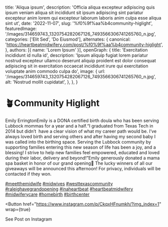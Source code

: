   title: 'Aliqua ipsum',
  description: 'Officia aliqua excepteur adipiscing quis ipsum veniam aliqua sit incididunt sit ipsum adipiscing sint pariatur excepteur anim lorem qui excepteur laborum laboris anim culpa esse aliqua sint ut',
  date: '2022-11-07',
  slug: '%f0%9f%aa%b4community-higlight',
  featuredImage: '/images/314659743_1320754282067126_7493566306741265760_n.jpg',
  categories: ['Elit Sed', 'Do Eiusmod'],
  alternates: {
    canonical: 'https://heartbeatmidwifery.com/post/%f0%9f%aa%b4community-higlight',
  },
  authors: [{ name: 'Lorem Ipsum' }],
  openGraph: {
    title: 'Exercitation incididunt id nulla id',
    description: 'Ipsum aliquip fugiat lorem pariatur nostrud excepteur ullamco deserunt aliquip proident est dolor consequat adipiscing sit in exercitation occaecat incididunt irure qui exercitation voluptate anim commodo culpa do',
    image: {
      url: '/images/314659743_1320754282067126_7493566306741265760_n.jpg',
      alt: 'Nostrud mollit cupidatat',
    },
  },
}


# 🪴Community Higlight

<Gallery>
  <GalleryItem
    src="/images/314659743_1320754282067126_7493566306741265760_n.jpg"
    size="large"
  />
  <GalleryItem
    src="/images/314467239_1496619800816851_691311950224676247_n.jpg"
    size="large"
  />
</Gallery>

Emily ErringtonEmily is a DONA certified birth doula who has been serving Lubbock mommas for a year and a half.“I graduated from Texas Tech in 2014 but didn’t&nbsp;&nbsp;have a clear vision of what my career path would be. I’ve always loved birth and serving others and after having my second baby I was called into the birthing space. Serving the Lubbock community by supporting families entering this new season of life has been a joy, and a blessing! I strive to help new families feel empowered, educated and loved during their labor, delivery and beyond!”Emily generously donated a mama spa basket in honor of our grand opening💫 The lucky winners of all our giveaways will be announced this afternoon! For privacy, individuals will be contacted if they won.

[#meetthemidwife](https://www.instagram.com/explore/tags/meetthemidwife/) [#midwives](https://www.instagram.com/explore/tags/midwives/) [#westtexascommunity](https://www.instagram.com/explore/tags/westtexascommunity/) [#raleighavegrandopening](https://www.instagram.com/explore/tags/raleighavegrandopening/) [#inaheartbeat](https://www.instagram.com/explore/tags/inaheartbeat/) [#heartbeatmidwifery](https://www.instagram.com/explore/tags/heartbeatmidwifery/) [#midwiferycare](https://www.instagram.com/explore/tags/midwiferycare/) [#homebirth](https://www.instagram.com/explore/tags/homebirth/) [#birthcenter](https://www.instagram.com/explore/tags/birthcenter/)

<Button
  href="https://www.instagram.com/p/CkqxHFnumkh/?img_index=1"
  wrap={true}
>
  See Post on Instagram
</Button>
